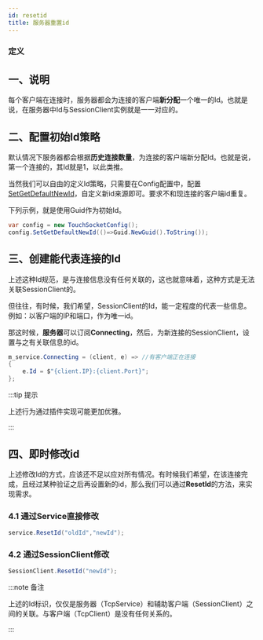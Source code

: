 ```yaml
---
id: resetid
title: 服务器重置id
---
```



### 定义

<TouchSocketDefinition />


## 一、说明

每个客户端在连接时，服务器都会为连接的客户端**新分配**一个唯一的Id。也就是说，在服务器中Id与SessionClient实例就是一一对应的。

## 二、配置初始Id策略

默认情况下服务器都会根据**历史连接数量**，为连接的客户端新分配Id。也就是说，第一个连接的，其Id就是1，以此类推。

当然我们可以自由的定义Id策略，只需要在Config配置中，配置[SetGetDefaultNewId](./tcpservice.mdx)，自定义新id来源即可。要求不和现连接的客户端id重复。

下列示例，就是使用Guid作为初始Id。

```csharp showLineNumbers
var config = new TouchSocketConfig();
config.SetGetDefaultNewId(()=>Guid.NewGuid().ToString());
```

## 三、创建能代表连接的Id

上述这种Id规范，是与连接信息没有任何关联的，这也就意味着，这种方式是无法关联SessionClient的。

但往往，有时候，我们希望，SessionClient的Id，能一定程度的代表一些信息。例如：以客户端的IP和端口，作为唯一id。

那这时候，**服务器**可以订阅**Connecting**，然后，为新连接的SessionClient，设置与之有关联信息的id。

```csharp showLineNumbers
m_service.Connecting = (client, e) => //有客户端正在连接
{
    e.Id = $"{client.IP}:{client.Port}";
};
```

:::tip 提示

上述行为通过插件实现可能更加优雅。

::: 

## 四、即时修改id

上述修改Id的方式，应该还不足以应对所有情况。有时候我们希望，在该连接完成，且经过某种验证之后再设置新的id，那么我们可以通过**ResetId**的方法，来实现需求。

### 4.1 通过Service直接修改

```csharp showLineNumbers
service.ResetId("oldId","newId");
```

### 4.2 通过SessionClient修改
```csharp showLineNumbers
SessionClient.ResetId("newId");
```

:::note 备注

上述的Id标识，仅仅是服务器（TcpService）和辅助客户端（SessionClient）之间的关联。与客户端（TcpClient）是没有任何关系的。

:::  